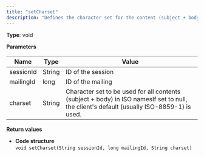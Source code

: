 ```yaml
---
title: "setCharset"
description: "Defines the character set for the content (subject + body) of a mailing in Optimizely Campaign."
---
```


**Type**: void

**Parameters**

| Name      | Type   | Value                                                                                                                                     |
| --------- | ------ | ----------------------------------------------------------------------------------------------------------------------------------------- |
| sessionId | String | ID of the session                                                                                                                         |
| mailingId | long   | ID of the mailing                                                                                                                         |
| charset   | String | Character set to be used for all contents (subject + body) in ISO namesIf set to null, the client's default (usually ISO-8859-1) is used. |

**Return values**

* **Code structure**  
`void setCharset(String sessionId, long mailingId, String charset)  
`